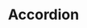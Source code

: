 ---
title: Accordion
tabs: ['Usage', 'Styles', 'Code']
description: Usage instructions for the Accordion component
---